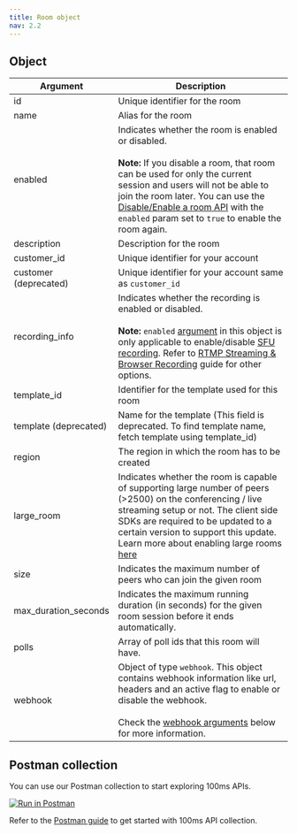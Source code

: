 ```yaml
---
title: Room object
nav: 2.2
---
```


<EndpointRequest title="https://api.100ms.live/v2/rooms" />

## Object

| Argument              | Description                                                                                                                                                                                                                                                                                                                                                                                                             |
|-----------------------|-------------------------------------------------------------------------------------------------------------------------------------------------------------------------------------------------------------------------------------------------------------------------------------------------------------------------------------------------------------------------------------------------------------------------|
| id                    | Unique identifier for the room                                                                                                                                                                                                                                                                                                                                                                                          |
| name                  | Alias for the room                                                                                                                                                                                                                                                                                                                                                                                                      |
| enabled               | Indicates whether the room is enabled or disabled. <br/><br/> **Note:** If you disable a room, that room can be used for only the current session and users will not be able to join the room later. You can use the [Disable/Enable a room API](/server-side/v2/Rooms/disable-or-enable) with the `enabled` param set to `true` to enable the room again.                                                              |
| description           | Description for the room                                                                                                                                                                                                                                                                                                                                                                                                |
| customer_id           | Unique identifier for your account                                                                                                                                                                                                                                                                                                                                                                                      |
| customer (deprecated) | Unique identifier for your account same as `customer_id`                                                                                                                                                                                                                                                                                                                                                                |
| recording_info        | Indicates whether the recording is enabled or disabled. <br/><br/> **Note:** `enabled` [argument](/server-side/v2/Rooms/create-via-api#recording-info-arguments) in this object is only applicable to enable/disable [SFU recording](/server-side/v2/Destinations/recording). Refer to [RTMP Streaming & Browser Recording](/server-side/v2/Destinations/rtmp-streaming-and-browser-recording) guide for other options. |
| template_id           | Identifier for the template used for this room                                                                                                                                                                                                                                                                                                                                                                          |
| template (deprecated) | Name for the template (This field is deprecated. To find template name, fetch template using template_id)                                                                                                                                                                                                                                                                                                               |
| region                | The region in which the room has to be created                                                                                                                                                                                                                                                                                                                                                                          |
| large_room            | Indicates whether the room is capable of supporting large number of peers (>2500) on the conferencing / live streaming setup or not. The client side SDKs are required to be updated to a certain version to support this update. Learn more about enabling large rooms [here](/server-side/v2/how-to-guides/create-large-rooms)                                                                                        |
| size                  | Indicates the maximum number of peers who can join the given room                                                                                                                                                                                                                                                                                                                                                       |
| max_duration_seconds  | Indicates the maximum running duration (in seconds) for the given room session before it ends automatically.                                                                                                                                                                                                                                                                                                                                                    |
| polls  | Array of poll ids that this room will have.                                                                                                                                                                                                                                                                                                                                                    |
| webhook <br/>       | Object of type `webhook`. This object contains webhook information like url, headers and an active flag to enable or disable the webhook. <br/><br/>Check the [webhook arguments](/server-side/v2/Rooms/create-via-api#webhook-arguments) below for more information. |

## Postman collection

You can use our Postman collection to start exploring 100ms APIs.

[![Run in Postman](https://run.pstmn.io/button.svg)](https://god.gw.postman.com/run-collection/22726679-47dcd974-29d5-4965-a35b-bf9b74a8b25a?action=collection%2Ffork&collection-url=entityId%3D22726679-47dcd974-29d5-4965-a35b-bf9b74a8b25a%26entityType%3Dcollection%26workspaceId%3Dd9145dd6-337b-4761-81d6-21a30b4147a2)

Refer to the [Postman guide](/server-side/v2/introduction/postman-guide) to get started with 100ms API collection.
